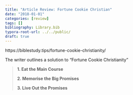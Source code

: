 ```yaml
---
title: "Article Review: Fortune Cookie Christian"
date: "2018-01-01"
categories: [review]
tags: []
bibliography: Library.bib
typora-root-url: ../../public/
draft: true
---
```


https://biblestudy.tips/fortune-cookie-christianity/



The writer outlines a solution to "Fortune Cookie Christianity"

> **1. Eat the Main Course**
>
> **2. Memorise the Big Promises**
>
> **3. Live Out the Promises**



